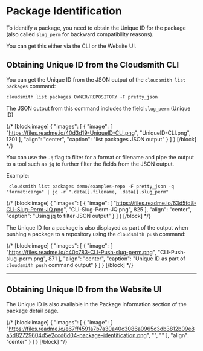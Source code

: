 
# Package Identification

To identify a package, you need to obtain the Unique ID for the package (also called `slug_perm` for backward compatibility reasons).

You can get this either via the CLI or the Website UI. 

## Obtaining Unique ID from the Cloudsmith CLI

You can get the Unique ID from the JSON output of the `cloudsmith list packages` command: 

```shell
cloudsmith list packages OWNER/REPOSITORY -F pretty_json
```

The JSON output from this command includes the field `slug_perm` (Unique ID) 

<BlockImage src={img40d3d19_UniqueID_CLI} alt="list packages JSON output"></BlockImage>

{/* [block:image]
{
  "images": [
    {
      "image": [
        "https://files.readme.io/40d3d19-UniqueID-CLI.png",
        "UniqueID-CLI.png",
        1201
      ],
      "align": "center",
      "caption": "list packages JSON output"
    }
  ]
}
[/block] */}


You can use the `-q` flag to filter for a format or filename and pipe the output to a tool such as `jq` to further filter the fields from the JSON output. 

Example:

```shell
 cloudsmith list packages demo/examples-repo -F pretty_json -q "format:cargo" | jq -r ".data[].filename, .data[].slug_perm"
```

<BlockImage src={img63d5fd8_CLi_Slug_Perm_JQ} alt="Using jq to filter JSON output"></BlockImage>

{/* [block:image]
{
  "images": [
    {
      "image": [
        "https://files.readme.io/63d5fd8-CLi-Slug-Perm-JQ.png",
        "CLi-Slug-Perm-JQ.png",
        825
      ],
      "align": "center",
      "caption": "Using jq to filter JSON output"
    }
  ]
}
[/block] */}


The Unique ID for a package is also displayed as part of the output when pushing a package to a repository using the `cloudsmith push` command:

<BlockImage src={imgc40c783_CLI_Push_slug_perm} alt="Unique ID as part of cloudsmith push command output"></BlockImage>

{/* [block:image]
{
  "images": [
    {
      "image": [
        "https://files.readme.io/c40c783-CLI-Push-slug-perm.png",
        "CLI-Push-slug-perm.png",
        871
      ],
      "align": "center",
      "caption": "Unique ID as part of `cloudsmith push` command output"
    }
  ]
}
[/block] */}


***

## Obtaining Unique ID from the Website UI

The Unique ID is also available in the Package information section of the package detail page. 

<BlockImage src={imge67ff4591a7b7a30a40c3086a0965c3db3812b09e8a5d82729604d5e2ccd6d04_package_identification} alt=""></BlockImage>

{/* [block:image]
{
  "images": [
    {
      "image": [
        "https://files.readme.io/e67ff4591a7b7a30a40c3086a0965c3db3812b09e8a5d82729604d5e2ccd6d04-package-identification.png",
        "",
        ""
      ],
      "align": "center"
    }
  ]
}
[/block] */}
